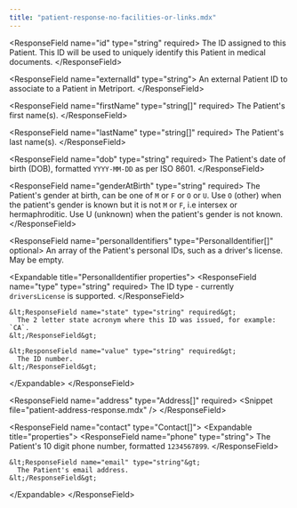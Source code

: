 ```yaml
---
title: "patient-response-no-facilities-or-links.mdx"
---
```


&lt;ResponseField name="id" type="string" required&gt;
  The ID assigned to this Patient. This ID will be used to uniquely identify this Patient in medical
  documents.
&lt;/ResponseField&gt;

&lt;ResponseField name="externalId" type="string"&gt;
  An external Patient ID to associate to a Patient in Metriport.
&lt;/ResponseField&gt;

&lt;ResponseField name="firstName" type="string[]" required&gt;
  The Patient's first name(s).
&lt;/ResponseField&gt;

&lt;ResponseField name="lastName" type="string[]" required&gt;
  The Patient's last name(s).
&lt;/ResponseField&gt;

&lt;ResponseField name="dob" type="string" required&gt;
  The Patient's date of birth (DOB), formatted `YYYY-MM-DD` as per ISO 8601.
&lt;/ResponseField&gt;

&lt;ResponseField name="genderAtBirth" type="string" required&gt;
  The Patient's gender at birth, can be one of `M` or `F` or `O` or `U`. Use `O` (other) when the patient's gender is known but it is not `M` or `F`, i.e intersex or hermaphroditic. 
  Use U (unknown) when the patient's gender is not known.
&lt;/ResponseField&gt;

&lt;ResponseField name="personalIdentifiers" type="PersonalIdentifier[]" optional&gt;
  An array of the Patient's personal IDs, such as a driver's license. May be empty.

  &lt;Expandable title="PersonalIdentifier properties"&gt;
    &lt;ResponseField name="type" type="string" required&gt;
      The ID type - currently `driversLicense` is supported.
    &lt;/ResponseField&gt;

    &lt;ResponseField name="state" type="string" required&gt;
      The 2 letter state acronym where this ID was issued, for example: `CA`.
    &lt;/ResponseField&gt;

    &lt;ResponseField name="value" type="string" required&gt;
      The ID number.
    &lt;/ResponseField&gt;

  &lt;/Expandable&gt;
&lt;/ResponseField&gt;

&lt;ResponseField name="address" type="Address[]" required&gt;
  &lt;Snippet file="patient-address-response.mdx" /&gt;
&lt;/ResponseField&gt;

&lt;ResponseField name="contact" type="Contact[]"&gt;
  &lt;Expandable title="properties"&gt;
    &lt;ResponseField name="phone" type="string"&gt;
      The Patient's 10 digit phone number, formatted `1234567899`.
    &lt;/ResponseField&gt;

    &lt;ResponseField name="email" type="string"&gt;
      The Patient's email address.
    &lt;/ResponseField&gt;

  &lt;/Expandable&gt;
&lt;/ResponseField&gt;
